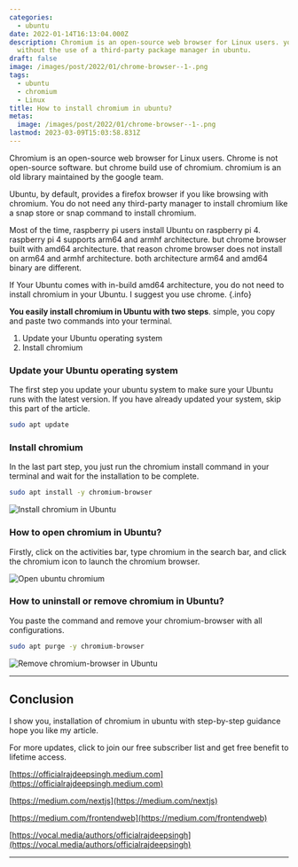 ```yaml
---
categories:
  - ubuntu
date: 2022-01-14T16:13:04.000Z
description: Chromium is an open-source web browser for Linux users. you install chromium
  without the use of a third-party package manager in ubuntu.
draft: false
image: /images/post/2022/01/chrome-browser--1-.png
tags:
  - ubuntu
  - chromium
  - Linux
title: How to install chromium in ubuntu?
metas:
  image: /images/post/2022/01/chrome-browser--1-.png
lastmod: 2023-03-09T15:03:58.831Z
---
```


Chromium is an open-source web browser for Linux users. Chrome is not
open-source software. but chrome build use of chromium. chromium is an old
library maintained by the google team.

Ubuntu, by default, provides a firefox browser if you like browsing with
chromium. You do not need any third-party manager to install chromium like a
snap store or snap command to install chromium.

Most of the time, raspberry pi users install Ubuntu on raspberry pi 4. raspberry
pi 4 supports arm64 and armhf architecture. but chrome browser built with amd64
architecture. that reason chrome browser does not install on arm64 and armhf
architecture. both architecture arm64 and amd64 binary are different.

If Your Ubuntu comes with in-build amd64 architecture, you do not need to install chromium in your Ubuntu. I suggest you use chrome. {.info}

**You easily install chromium in Ubuntu with two steps**. simple, you copy and
paste two commands into your terminal.

1. Update your Ubuntu operating system
2. Install chromium

### Update your Ubuntu operating system

The first step you update your ubuntu system to make sure your Ubuntu runs with
the latest version. If you have already updated your system, skip this part of
the article.

```bash
sudo apt update
```

### Install chromium

In the last part step, you just run the chromium install command in your
terminal and wait for the installation to be complete.

```bash
sudo apt install -y chromium-browser
```

![Install chromium in Ubuntu](/images/post/2022/01/carbon--5--1.png "Install chromium in Ubuntu")

### How to open chromium in Ubuntu?

Firstly, click on the activities bar, type chromium in the search bar, and click
the chromium icon to launch the chromium browser.

![Open ubuntu chromium](/images/post/2022/01/ubuntu-chromium.jpg "Open ubuntu chromium")

### How to uninstall or remove chromium in Ubuntu?

You paste the command and remove your chromium-browser with all configurations.

```bash
sudo apt purge -y chromium-browser
```

![Remove chromium-browser in Ubuntu](/images/post/2022/01/carbon--6-.png "Remove chromium-browser in Ubuntu")

---

## Conclusion

I show you, installation of chromium in ubuntu with step-by-step guidance hope
you like my article.

For more updates, click to join our free subscriber list and get free benefit to
lifetime access.

[https://officialrajdeepsingh.medium.com](https://officialrajdeepsingh.medium.com)

[https://medium.com/nextjs](https://medium.com/nextjs)

[https://medium.com/frontendweb](https://medium.com/frontendweb)

[https://vocal.media/authors/officialrajdeepsingh](https://vocal.media/authors/officialrajdeepsingh)

---
